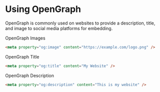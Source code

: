 # Using OpenGraph

OpenGraph is commonly used on websites to provide a description, title, and image to social media platforms for embedding.

OpenGraph Images
```html copy
<meta property="og:image" content="https://example.com/logo.png" />
```

OpenGraph Title
```html copy
<meta property="og:title" content="My Website" />
```

OpenGraph Description
```html copy
<meta property="og:description" content="This is my website" />
```
